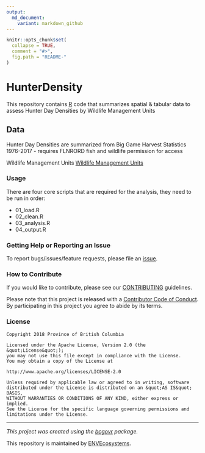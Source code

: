 ```yaml
---
output:
  md_document:
    variant: markdown_github
---
```


```r
knitr::opts_chunk$set(
  collapse = TRUE,
  comment = "#>",
  fig.path = "README-"
)
```

<!-- Add a project state badge
See https://github.com/BCDevExchange/Our-Project-Docs/blob/master/discussion/projectstates.md
If you have bcgovr installed and you use RStudio, click the 'Insert BCDevex Badge' Addin. -->

# HunterDensity
This repository contains [R](https://www.r-project.org/) code that summarizes spatial & tabular data to assess Hunter Day Densities by Wildlife Management Units

## Data
Hunter Day Densities are summarized from Big Game Harvest Statistics 1976-2017 - requires FLNRORD fish and wildlife permission for access

Wildlife Management Units
[Wildlife Management Units](https://catalogue.data.gov.bc.ca/dataset/wildlife-management-units)

### Usage

There are four core scripts that are required for the analysis, they need to be run in order:

- 01_load.R
- 02_clean.R
- 03_analysis.R
- 04_output.R

### Getting Help or Reporting an Issue

To report bugs/issues/feature requests, please file an [issue](https://github.com/bcgov/HunterDensity/issues/).

### How to Contribute

If you would like to contribute, please see our [CONTRIBUTING](CONTRIBUTING.md) guidelines.

Please note that this project is released with a [Contributor Code of Conduct](CODE_OF_CONDUCT.md). By participating in this project you agree to abide by its terms.

### License

```
Copyright 2018 Province of British Columbia

Licensed under the Apache License, Version 2.0 (the &quot;License&quot;);
you may not use this file except in compliance with the License.
You may obtain a copy of the License at

http://www.apache.org/licenses/LICENSE-2.0

Unless required by applicable law or agreed to in writing, software distributed under the License is distributed on an &quot;AS IS&quot; BASIS,
WITHOUT WARRANTIES OR CONDITIONS OF ANY KIND, either express or implied.
See the License for the specific language governing permissions and limitations under the License.
```

---
*This project was created using the [bcgovr](https://github.com/bcgov/bcgovr) package.* 

This repository is maintained by [ENVEcosystems](https://github.com/orgs/bcgov/teams/envecosystems/members).
